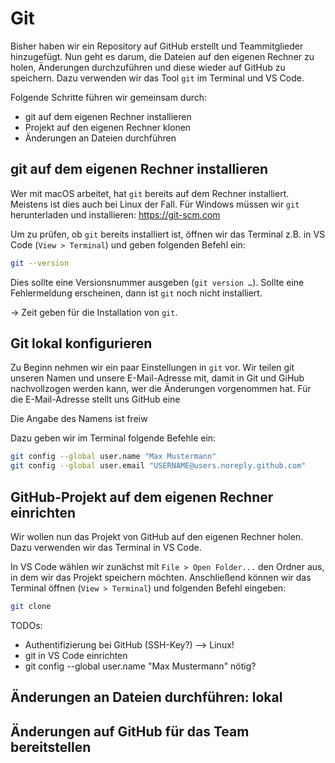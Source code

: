 
# Git

Bisher haben wir ein Repository auf GitHub erstellt und 
Teammitglieder hinzugefügt. Nun geht es darum, die Dateien
auf den eigenen Rechner zu holen, Änderungen durchzuführen
und diese wieder auf GitHub zu speichern. Dazu verwenden
wir das Tool `git` im Terminal und VS Code.

Folgende Schritte führen wir gemeinsam durch:

- git auf dem eigenen Rechner installieren
- Projekt auf den eigenen Rechner klonen
- Änderungen an Dateien durchführen


## git auf dem eigenen Rechner installieren

Wer mit macOS arbeitet, hat `git` bereits auf dem Rechner
installiert. Meistens ist dies auch bei Linux der Fall. 
Für Windows müssen wir `git` herunterladen und installieren: 
https://git-scm.com

Um zu prüfen, ob `git` bereits installiert ist, öffnen wir
das Terminal z.B. in VS Code (`View > Terminal`) und geben 
folgenden Befehl ein:

```bash
git --version
```

Dies sollte eine Versionsnummer ausgeben (`git version …`). Sollte eine 
Fehlermeldung erscheinen, dann ist `git` noch nicht installiert. 

&rarr; Zeit geben für die Installation von `git`.

## Git lokal konfigurieren

Zu Beginn nehmen wir ein paar Einstellungen 
in `git` vor. Wir teilen git unseren Namen 
und unsere E-Mail-Adresse mit, damit in Git 
und GiHub nachvollzogen werden kann, wer die 
Änderungen vorgenommen hat. Für die 
E-Mail-Adresse stellt uns GitHub eine 

<Callout>
Die Angabe des Namens ist freiw
</Callout>

Dazu geben wir im Terminal folgende Befehle 
ein:

```bash
git config --global user.name "Max Mustermann"
git config --global user.email "USERNAME@users.noreply.github.com"
```

## GitHub-Projekt auf dem eigenen Rechner einrichten

Wir wollen nun das Projekt von GitHub auf den eigenen Rechner
holen. Dazu verwenden wir das Terminal in VS Code.

In VS Code wählen wir zunächst mit `File > Open Folder...` den
Ordner aus, in dem wir das Projekt speichern möchten. 
Anschließend können wir das Terminal öffnen (`View > Terminal`)
und folgenden Befehl eingeben:

```bash
git clone
```

TODOs: 
- Authentifizierung bei GitHub (SSH-Key?) --> Linux!
- git in VS Code einrichten
- git config --global user.name "Max Mustermann" nötig?

## Änderungen an Dateien durchführen: lokal

## Änderungen auf GitHub für das Team bereitstellen